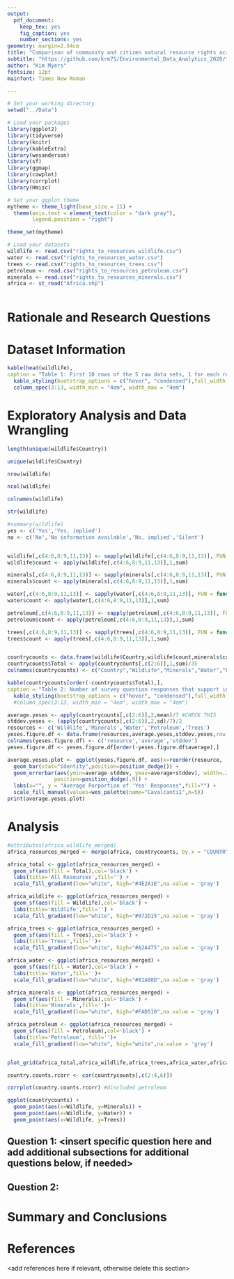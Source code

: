 ```yaml
---
output: 
  pdf_document:
    keep_tex: yes
    fig_caption: yes
    number_sections: yes
geometry: margin=2.54cm
title: "Comparison of community and citizen natural resource rights across Sub-Saharan Africa"
subtitle: "https://github.com/krm75/Environmental_Data_Analytics_2020/tree/master/ResourceRights"
author: "Kim Myers"
fontsize: 12pt
mainfont: Times New Roman

---
```


\newpage
\tableofcontents 
\newpage
\listoftables 
\newpage
\listoffigures 
\newpage

```r
# Set your working directory
setwd("../Data")

# Load your packages
library(ggplot2)
library(tidyverse)
library(knitr)
library(kableExtra)
library(wesanderson)
library(sf)
library(ggmap)
library(cowplot)
library(corrplot)
library(Hmisc)

# Set your ggplot theme
mytheme <- theme_light(base_size = 11) +
  theme(axis.text = element_text(color = "dark gray"), 
        legend.position = "right")

theme_set(mytheme)

# Load your datasets
wildlife <- read.csv("rights_to_resources_wildlife.csv")
water <- read.csv("rights_to_resources_water.csv")
trees <- read.csv("rights_to_resources_trees.csv")
petroleum <- read.csv("rights_to_resources_petroleum.csv")
minerals <- read.csv("rights_to_resources_minerals.csv")
africa <- st_read("Africa.shp")



```


# Rationale and Research Questions



\newpage

# Dataset Information
```r
kable(head(wildlife),
caption = "Table 1: First 10 rows of the 5 raw data sets, 1 for each resource.") %>%
  kable_styling(bootstrap_options = c("hover", "condensed"),full_width = F) %>%
  column_spec(3:13, width_min = "4em", width_max = "4em")
```




\newpage

# Exploratory Analysis and Data Wrangling
```r
length(unique(wildlife$Country))
```

```r
unique(wildlife$Country)
```

```r
nrow(wildlife)
```

```r
ncol(wildlife)
```

```r
colnames(wildlife)
```

```r
str(wildlife)
```


```r
#summary(wildlife)
yes <- c('Yes','Yes, implied')
no <- c('No','No information available','No, implied','Silent')


wildlife[,c(4:6,8:9,11,13)] <- sapply(wildlife[,c(4:6,8:9,11,13)], FUN = function(x) ifelse(x %in% yes, 1, 0))
wildlife$count <- apply(wildlife[,c(4:6,8:9,11,13)],1,sum)

minerals[,c(4:6,8:9,11,13)] <- sapply(minerals[,c(4:6,8:9,11,13)], FUN = function(x) ifelse(x %in% yes, 1, 0))
minerals$count <- apply(minerals[,c(4:6,8:9,11,13)],1,sum)

water[,c(4:6,8:9,11,13)] <- sapply(water[,c(4:6,8:9,11,13)], FUN = function(x) ifelse(x %in% yes, 1, 0))
water$count <- apply(water[,c(4:6,8:9,11,13)],1,sum)

petroleum[,c(4:6,8:9,11,13)] <- sapply(petroleum[,c(4:6,8:9,11,13)], FUN = function(x) ifelse(x %in% yes, 1, 0))
petroleum$count <- apply(petroleum[,c(4:6,8:9,11,13)],1,sum)

trees[,c(4:6,8:9,11,13)] <- sapply(trees[,c(4:6,8:9,11,13)], FUN = function(x) ifelse(x %in% yes, 1, 0))
trees$count <- apply(trees[,c(4:6,8:9,11,13)],1,sum)


countrycounts <- data.frame(wildlife$Country,wildlife$count,minerals$count,water$count,petroleum$count,trees$count)
countrycounts$Total <- apply(countrycounts[,c(2:6)],1,sum)/35
colnames(countrycounts) <- c("Country","Wildlife","Minerals","Water","Petroleum","Trees","Total")

kable(countrycounts[order(-countrycounts$Total),],
caption = "Table 2: Number of survey question responses that support individual/community resource rights to some degree.", row.names = F)  %>%
  kable_styling(bootstrap_options = c("hover", "condensed"),full_width = F) #%>%
  #column_spec(3:13, width_min = "4em", width_max = "4em")

```

```r

average.yeses <- apply(countrycounts[,c(2:6)],2,mean)/7 #CHECK THIS
stddev.yeses <- (apply(countrycounts[,c(2:6)],2,sd)/7)/2
resources <- c('Wildlife','Minerals','Water','Petroleum','Trees')
yeses.figure.df <- data.frame(resources,average.yeses,stddev.yeses,row.names = NULL)
colnames(yeses.figure.df) <- c('resource','average','stddev')
yeses.figure.df <- yeses.figure.df[order(-yeses.figure.df$average),]

average.yeses.plot <- ggplot(yeses.figure.df, aes(x=reorder(resource, -average), y=average, fill=resource)) + 
  geom_bar(stat="identity",position=position_dodge()) +
  geom_errorbar(aes(ymin=average-stddev, ymax=average+stddev), width=.2,
               position=position_dodge(.9)) +
  labs(x="", y = "Average Porportion of 'Yes' Responses",fill="") +
  scale_fill_manual(values=wes_palette(name="Cavalcanti1",n=5))
print(average.yeses.plot)

```


\newpage

# Analysis
```r
#attributes(africa_wildlife_merged) 
africa_resources_merged <- merge(africa, countrycounts, by.x = "COUNTRY", by.y = "Country", all=T)

africa_total <- ggplot(africa_resources_merged) +
  geom_sf(aes(fill = Total),col='black') +
  labs(title='All Resources',fill='') +
  scale_fill_gradient(low="white", high="#4E2A1E",na.value = 'gray')

africa_wildlife <- ggplot(africa_resources_merged) +
  geom_sf(aes(fill = Wildlife),col='black') +
  labs(title='Wildlife',fill='') +
  scale_fill_gradient(low="white", high="#972D15",na.value = 'gray')

africa_trees <- ggplot(africa_resources_merged) +
  geom_sf(aes(fill = Trees),col='black') +
  labs(title='Trees',fill='')+
  scale_fill_gradient(low="white", high="#A2A475",na.value = 'gray')

africa_water <- ggplot(africa_resources_merged) +
  geom_sf(aes(fill = Water),col='black') +
  labs(title='Water',fill='')+
  scale_fill_gradient(low="white", high="#81A88D",na.value = 'gray')

africa_minerals <- ggplot(africa_resources_merged) +
  geom_sf(aes(fill = Minerals),col='black') +
  labs(title='Minerals',fill='')+
  scale_fill_gradient(low="white", high="#FAD510",na.value = 'gray')

africa_petroleum <- ggplot(africa_resources_merged) +
  geom_sf(aes(fill = Petroleum),col='black') +
  labs(title='Petroleum', fill='')+
  scale_fill_gradient(low="white", high="white",na.value = 'gray')


plot_grid(africa_total,africa_wildlife,africa_trees,africa_water,africa_minerals,africa_petroleum, nrow = 2, align = 'h', rel_heights = c(2, 2))

```

```r
country.counts.rcorr <- cor(countrycounts[,c(2:4,6)])

corrplot(country.counts.rcorr) #discluded petroleum

```

```r
ggplot(countrycounts) +
  geom_point(aes(x=Wildlife, y=Minerals)) +
  geom_point(aes(x=Wildlife, y=Water)) +
  geom_point(aes(x=Wildlife, y=Trees))
```

## Question 1: <insert specific question here and add additional subsections for additional questions below, if needed>

## Question 2: 




\newpage

# Summary and Conclusions


\newpage

# References
<add references here if relevant, otherwise delete this section> 
